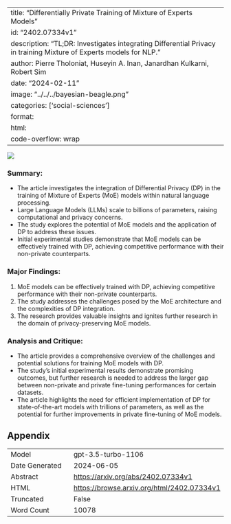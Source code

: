 
---
title: "Differentially Private Training of Mixture of Experts Models"
id: "2402.07334v1"
description: "TL;DR: Investigates integrating Differential Privacy in training Mixture of Experts models for NLP."
author: Pierre Tholoniat, Huseyin A. Inan, Janardhan Kulkarni, Robert Sim
date: "2024-02-11"
image: "../../../bayesian-beagle.png"
categories: ['social-sciences']
format:
  html:
    code-overflow: wrap
---

![](../../../bayesian-beagle.png)

### Summary:
- The article investigates the integration of Differential Privacy (DP) in the training of Mixture of Experts (MoE) models within natural language processing.
- Large Language Models (LLMs) scale to billions of parameters, raising computational and privacy concerns.
- The study explores the potential of MoE models and the application of DP to address these issues.
- Initial experimental studies demonstrate that MoE models can be effectively trained with DP, achieving competitive performance with their non-private counterparts.

### Major Findings:
1. MoE models can be effectively trained with DP, achieving competitive performance with their non-private counterparts.
2. The study addresses the challenges posed by the MoE architecture and the complexities of DP integration.
3. The research provides valuable insights and ignites further research in the domain of privacy-preserving MoE models.

### Analysis and Critique:
- The article provides a comprehensive overview of the challenges and potential solutions for training MoE models with DP.
- The study's initial experimental results demonstrate promising outcomes, but further research is needed to address the larger gap between non-private and private fine-tuning performances for certain datasets.
- The article highlights the need for efficient implementation of DP for state-of-the-art models with trillions of parameters, as well as the potential for further improvements in private fine-tuning of MoE models.

## Appendix

|          |          |
|----------|----------|
| Model     | gpt-3.5-turbo-1106       |
| Date Generated     | 2024-06-05       |
| Abstract | [https://arxiv.org/abs/2402.07334v1](https://arxiv.org/abs/2402.07334v1)        |
| HTML     | [https://browse.arxiv.org/html/2402.07334v1](https://browse.arxiv.org/html/2402.07334v1)       |
| Truncated       | False       |
| Word Count       | 10078       |